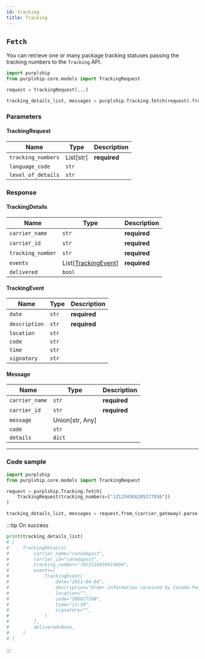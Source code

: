 ```yaml
---
id: tracking
title: Tracking
---
```


## `Fetch`

You can retrieve one or many package tracking statuses passing the tracking numbers
to the `Tracking` API.


```python
import purplship
from purplship.core.models import TrackingRequest

request = TrackingRequest(...)

tracking_details_list, messages = purplship.Tracking.fetch(request).from_(carrier_gateway).parse()
```

### Parameters


#### TrackingRequest

| Name | Type | Description 
| --- | --- | --- |
| `tracking_numbers` | List[str] | **required**
| `language_code` | `str` | 
| `level_of_details` | `str` | 


### Response


#### TrackingDetails

| Name | Type | Description 
| --- | --- | --- |
| `carrier_name` | `str` | **required**
| `carrier_id` | `str` | **required**
| `tracking_number` | `str` | **required**
| `events` | List[[TrackingEvent](#trackingevent)] | **required**
| `delivered` | `bool` | 


#### TrackingEvent

| Name | Type | Description 
| --- | --- | --- |
| `date` | `str` | **required**
| `description` | `str` | **required**
| `location` | `str` | 
| `code` | `str` | 
| `time` | `str` | 
| `signatory` | `str` | 


#### Message

| Name | Type | Description 
| --- | --- | --- |
| `carrier_name` | `str` | **required**
| `carrier_id` | `str` | **required**
| `message` | Union[str, Any] | 
| `code` | `str` | 
| `details` | `dict` | 


---

### Code sample

```python
import purplship
from purplship.core.models import TrackingRequest

request = purplship.Tracking.fetch(
    TrackingRequest(tracking_numbers=["1Z12345E6205277936"])
)

tracking_details_list, messages = request.from_(carrier_gateway).parse()
```

:::tip On success

  ```python
  print(tracking_details_list)
  # [
  #     TrackingDetails(
  #         carrier_name="canadapost",
  #         carrier_id="canadapost",
  #         tracking_number="7023210039414604",
  #         events=[
  #             TrackingEvent(
  #                 date="2011-04-04",
  #                 description="Order information received by Canada Post",
  #                 location="",
  #                 code="INDUCTION",
  #                 time="13:34",
  #                 signatory="",
  #             )
  #         ],
  #         delivered=None,
  #     )
  # ]
  ```
:::